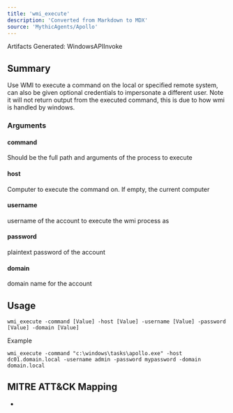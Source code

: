 ```yaml
---
title: 'wmi_execute'
description: 'Converted from Markdown to MDX'
source: 'MythicAgents/Apollo'
---
```


<Note>Artifacts Generated: WindowsAPIInvoke</Note>

## Summary
Use WMI to execute a command on the local or specified remote system, can also be given optional credentials to impersonate a different user.
Note it will not return output from the executed command, this is due to how wmi is handled by windows.


### Arguments


#### command
Should be the full path and arguments of the process to execute
#### host
Computer to execute the command on. If empty, the current computer
#### username
username of the account to execute the wmi process as
#### password
plaintext password of the account
#### domain
domain name for the account


## Usage
```
wmi_execute -command [Value] -host [Value] -username [Value] -password [Value] -domain [Value]
```

Example
```
wmi_execute -command "c:\windows\tasks\apollo.exe" -host dc01.domain.local -username admin -password mypassword -domain domain.local 
```

## MITRE ATT&CK Mapping
-